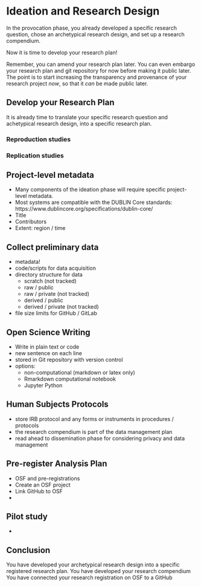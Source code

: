 # Ideation and Research Design

In the provocation phase, you already developed a specific research question, chose an archetypical research design, and set up a research compendium.

Now it is time to develop your research plan!

Remember, you can amend your research plan later.
You can even embargo your research plan and git repository for now before making it public later.
The point is to start increasing the transparency and provenance of your research project *now*, so that it *can* be made public later.

## Develop your Research Plan

It is already time to translate your specific research question and achetypical research design, into a specific research plan.

### Reproduction studies

### Replication studies



## Project-level metadata

- Many components of the ideation phase will require specific project-level metadata.
- Most systems are compatible with the DUBLIN Core standards: https://www.dublincore.org/specifications/dublin-core/ 
- Title
- Contributors
- Extent: region / time

## Collect preliminary data

- metadata!
- code/scripts for data acquisition
- directory structure for data
  - scratch (not tracked)
  - raw / public 
  - raw / private (not tracked)
  - derived / public
  - derived / private (not tracked)
- file size limits for GitHub / GitLab

## Open Science Writing

- Write in plain text or code
- new sentence on each line
- stored in Git repository with version control
- options:
  - non-computational (markdown or latex only)
  - Rmarkdown computational notebook
  - Jupyter Python

## Human Subjects Protocols

- store IRB protocol and any forms or instruments in procedures / protocols 
- the research compendium is part of the data management plan
- read ahead to dissemination phase for considering privacy and data management

## Pre-register Analysis Plan

- OSF and pre-registrations
- Create an OSF project
- Link GitHub to OSF
- 

## Pilot study

- 

## Conclusion

You have developed your archetypical research design into a specific registered research plan.
You have developed your research compendium 
You have connected your research registration on OSF to a GitHub 


